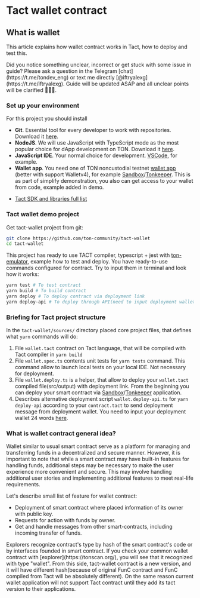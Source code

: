 
# Tact wallet contract
## What is wallet

This article explains how wallet contract works in Tact, how to deploy and test this.

<Callout type="warning">
Did you notice something unclear, incorrect or get stuck with some issue in guide? Please ask a question in the Telegram [chat](https://t.me/tondev_eng) or text me directly [@iftryalexg](https://t.me/iftryalexg). Guide will be updated ASAP and all unclear points will be clarified 🚒💦🔥.
</Callout>


### Set up your environment

For this project you should install 


* **Git**. Essential tool for every developer to work with repositories. Download it [here](https://git-scm.com/downloads).
* **NodeJS**. We will use JavaScript with TypeScript mode as the most popular choice for dApp development on TON. Download it [here](https://nodejs.org/en/download/).
* **JavaScript IDE**. Your normal choice for development. [VSCode](https://code.visualstudio.com/download), for example.
* **Wallet app**. You need one of TON noncustodial testnet [wallet app](https://ton.org/docs/participate/wallets/apps) (better with support Walletv4), for example [Sandbox](https://test.tonhub.com/)/[Tonkeeper](https://tonkeeper.com/). This is as part of simplify demonstration, you also can get access to your wallet from code, example added in demo. 

- [Tact SDK and libraries full list](docs/develop/tact/introduce/tact-sdk)


### Tact wallet demo project
Get tact-wallet project from git:

```bash
git clone https://github.com/ton-community/tact-wallet
cd tact-wallet
```

This project has ready to use TACT compiler, typescript + jest with [ton-emulator](https://github.com/ton-core/ton-emulator), example how to test and deploy.
You have ready-to-use commands configured for contract. Try to input them in terminal and look how it works:

```bash
yarn test # To test contract
yarn build # To build contract
yarn deploy # To deploy contract via deployment link
yarn deploy-api # To deploy through API(need to input deployment wallet in wallet.deploy-api.ts before using)
```

### Briefing for Tact project structure

In the `tact-wallet/sources/` directory placed core project files, that defines what `yarn` commands will do:

1. File `wallet.tact` contract on Tact language, that will be compiled with Tact compiler in `yarn build`
2. File `wallet.spec.ts` contents unit tests for `yarn tests` command. This command allow to launch local tests on your local IDE. Not necessary for deployment.
3. File `wallet.deploy.ts` is a helper, that allow to deploy your `wallet.tact` compiled file(src/output) with deployment link. From the beginning you can deploy your smart contract via [Sandbox](https://test.tonhub.com/)/[Tonkeeper](https://tonkeeper.com/) application.
4. Describes alternative deployment script `wallet.deploy-api.ts` for `yarn deploy-api` according to your `contract.tact` to send deployment message from deployment wallet. You need to input your deployment wallet 24 words [here](https://github.com/ton-community/tact-wallet/blob/main/sources/wallet.deploy-api.ts#L19).


### What is wallet contract general idea?

Wallet similar to usual smart contract serve as a platform for managing and transferring funds in a decentralized and secure manner. However, it is important to note that while a smart contract may have built-in features for handling funds, additional steps may be necessary to make the user experience more convenient and secure. This may involve handling additional user stories and implementing additional features to meet real-life requirements.

Let's describe small list of feature for wallet contract:
* Deployment of smart contract where placed information of its owner with public key.
* Requests for action with funds by owner.
* Get and handle messages from other smart-contracts, including incoming transfer of funds.

<Callout type="info">
Explorers recognize contract's type by hash of the smart contract's code or by interfaces founded in smart contract. If you check your common wallet contract with [explorer](https://tonscan.org/), you will see that it recognized with type "wallet". From this side, tact-wallet contract is a new version, and it will have different hash(because of original FunC contract and FunC compiled from Tact will be absolutely different). On the same reason current wallet application will not support Tact contract until they add its tact version to their applications.
</Callout>
